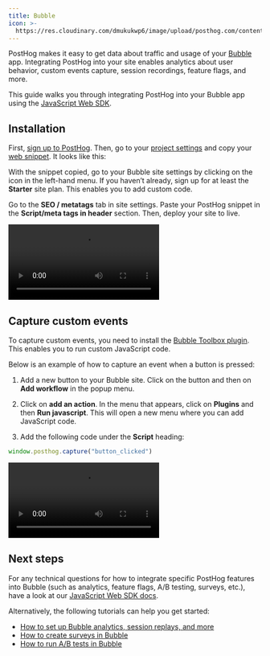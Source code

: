 ```yaml
---
title: Bubble
icon: >-
  https://res.cloudinary.com/dmukukwp6/image/upload/posthog.com/contents/docs/integrate/frameworks/bubble.svg
---
```



PostHog makes it easy to get data about traffic and usage of your [Bubble](https://bubble.io/) app. Integrating PostHog into your site enables analytics about user behavior, custom events capture, session recordings, feature flags, and more.

This guide walks you through integrating PostHog into your Bubble app using the [JavaScript Web SDK](/docs/libraries/js).

## Installation

First, [sign up to PostHog](https://us.posthog.com/signup). Then, go to your [project settings](https://us.posthog.com/settings/project) and copy your [web snippet](https://us.posthog.com/settings/project-details#snippet). It looks like this:

<Snippet />

With the snippet copied, go to your Bubble site settings by clicking on the icon in the left-hand menu. If you haven’t already, sign up for at least the **Starter** site plan. This enables you to add custom code.

Go to the **SEO / metatags** tab in site settings. Paste your PostHog snippet in the **Script/meta tags in header** section. Then, deploy your site to live.

![How to add PostHog to Bubble](https://res.cloudinary.com/dmukukwp6/video/upload/bubble_adding_posthog_ba8a84a861.mp4)

## Capture custom events

To capture custom events, you need to install the [Bubble Toolbox plugin](https://bubble.io/plugin/toolbox-1488796042609x768734193128308700). This enables you to run custom JavaScript code.

Below is an example of how to capture an event when a button is pressed:

1. Add a new button to your Bubble site. Click on the button and then on **Add workflow** in the popup menu.

2. Click on **add an action**. In the menu that appears, click on **Plugins** and then **Run javascript**. This will open a new menu where you can add JavaScript code.

3. Add the following code under the **Script** heading:

```js
window.posthog.capture("button_clicked")
```

![Capture custom event in Bubble](https://res.cloudinary.com/dmukukwp6/video/upload/bubble_capture_custom_event_5f91897641.mp4)

## Next steps

For any technical questions for how to integrate specific PostHog features into Bubble (such as analytics, feature flags, A/B testing, surveys, etc.), have a look at our [JavaScript Web SDK docs](/docs/libraries/js/features).

Alternatively, the following tutorials can help you get started:

- [How to set up Bubble analytics, session replays, and more](/tutorials/bubble-analytics)
- [How to create surveys in Bubble](/tutorials/bubble-surveys)
- [How to run A/B tests in Bubble](/tutorials/bubble-ab-tests)
